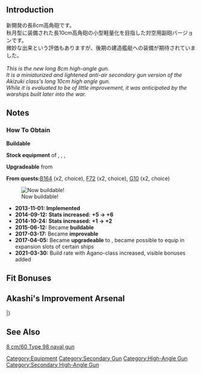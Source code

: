 {{EquipmentInfo|66}}

==Introduction==
新開発の長8cm高角砲です。<br>
秋月型に装備された長10cm高角砲の小型軽量化を目指した対空用副砲バージョンです。<br>
微妙な出来という評価もありますが、後期の建造艦艇への装備が期待されていました。<br><br>

''This is the new long 8cm high-angle gun.''<br>
''It is a miniaturized and lightened anti-air secondary gun version of the Akizuki class's long 10cm high angle gun.''<br>
''While it is evaluated to be of little improvement, it was anticipated by the warships built later into the war.''

==Notes==
<div class="mw-collapsible"><h3>How To Obtain</h3>
<div class="mw-collapsible-content">
'''Buildable'''

'''Stock equipment''' of {{Ship/Link|Agano}}, {{Ship/Link|Noshiro}}, {{Ship/Link|Sakawa}}, {{Ship/Link|Yahagi}}

'''Upgradeable''' from {{Equipment/Link|12.7cm Twin High-angle Gun Mount}}

'''From quests: '''[[Quests#B164|B164]] (x2, choice), [[Quests#F72|F72]] (x2, choice), [[Quests#G10|G10]] (x2, choice)

</div></div>


[[File:Type-agano.jpg|thumbnail|Now buildable!]]

<div class="mw-collapsible><h3>Updates History</h3>
<div class="mw-collapsible-content>
* '''2013-11-01:''' '''Implemented'''
* '''2014-09-12:''' '''Stats increased:'''  '''{{AA}}+5 → {{AA}}+6 '''
* '''2014-10-24:''' '''Stats increased:'''  '''{{Hit}}+1 → {{Hit}}+2 '''
* '''2015-06-12:''' Became '''buildable'''
* '''2017-03-17:''' Became '''improvable'''
* '''2017-04-05:''' Became '''upgradeable''' to {{Equipment/Link|8cm High-angle Gun Kai + Additional Machine Guns}}, became possible to equip in expansion slots of certain ships
* '''2021-03-30:''' Build rate with Agano-class increased, visible bonuses added
</div></div>

==Fit Bonuses==
{{:8cm High-angle Gun/Bonuses}}

==Akashi's Improvement Arsenal==
{{AkashiWorkshop}}
{{AkashiWorkshopLine2
|Name=8cm High-angle Mount
|ItemType=GreenGunDP
|Fuel=10
|Ammo=40
|Steel=80
|Baux=40
|Mats0-5=4/5
|Mats6-9=6/8
|Mats10=-
|Screws0-5=3/3
|Screws6-9=4/5
|Screws10=-
|EquipConsume0-5=1x{{GreenGunDP|10cm Twin High-angle Mount}}
|EquipConsume6-9=2x{{GreenGunDP|10cm Twin High-angle Mount}}
|EquipConsume10=-
|Sun=A<br>N
|Mon=&nbsp;<br>N
|Thu=A<br>&nbsp;
|Fri=A<br>N
|Sat=A<br>N
|2ndShip=[[Agano]]<br>[[Noshiro]]
|Mats10:2=8/16
|Screws10:2=8/12
|EquipConsume10:2=2x{{GreenGunMG|25mm Single Autocannon Mount}}
|Sun:2=Y<br>&nbsp;<br>&nbsp;
|Mon:2=Y<br>&nbsp;<br>K
|Tue:2=Y<br>S<br>K
|Wed:2=&nbsp;<br>S<br>K
|Thu:2=&nbsp;<br>S<br>&nbsp;
|2ndShip:2=[[Yahagi]]<br>[[Suzuya#Second Upgrade|Suzuya Kai Ni]]<br>[[Kumano#Second Upgrade|Kumano Kai Ni]]
|Notes:2=Upgrades to [[8cm Twin High-angle Mount + Additional Machine Guns]].
}}
|}

==See Also==
[[wikipedia:8 cm/60 Type 98 naval gun|8 cm/60 Type 98 naval gun]]
{{Equipmentlist}}
[[Category:Equipment]]
[[Category:Secondary Gun]]
[[Category:High-Angle Gun]]
[[Category:Secondary High-Angle Gun]]